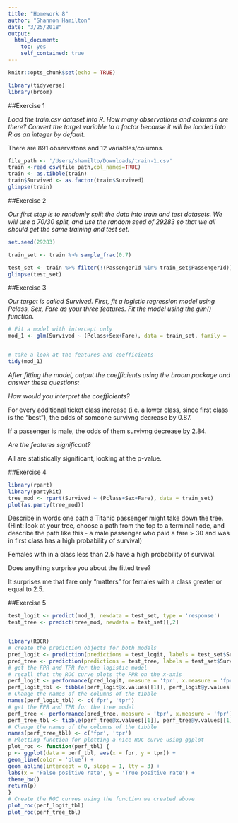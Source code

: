 ```yaml
---
title: "Homework 8"
author: "Shannon Hamilton"
date: "3/25/2018"
output: 
  html_document: 
    toc: yes
    self_contained: true
---
```


```r
knitr::opts_chunk$set(echo = TRUE)
```

```r
library(tidyverse)
library(broom)
```

##Exercise 1

<i>Load the train.csv dataset into R. How many observations and columns are there? Convert the target variable
to a factor because it will be loaded into R as an integer by default.</i><p></p>

<p>There are 891 observatons and 12 variables/columns. </p>


```r
file_path <- '/Users/shamilto/Downloads/train-1.csv'
train <-read_csv(file_path,col_names=TRUE)
train <- as.tibble(train)
train$Survived <- as.factor(train$Survived)
glimpse(train)

```

##Exercise 2

<p><i>Our first step is to randomly split the data into train and test datasets. We will use a 70/30 split, and use
the random seed of 29283 so that we all should get the same training and test set.</p></i>


```r
set.seed(29283)

train_set <- train %>% sample_frac(0.7)

test_set <- train %>% filter(!(PassengerId %in% train_set$PassengerId))
glimpse(test_set)
```

##Exercise 3

<p><i>Our target is called Survived. First, fit a logistic regression model using Pclass, Sex, Fare as your three
features. Fit the model using the glm() function.</p></i>

```r

# Fit a model with intercept only
mod_1 <- glm(Survived ~ (Pclass+Sex+Fare), data = train_set, family = 'binomial')


# take a look at the features and coefficients
tidy(mod_1)

```

<i><p>After fitting the model, output the coefficients using the broom package and answer these questions:</p></i>

<p> <i>How would you interpret the coefficients?</i></p>
<p>For every additional ticket class increase (i.e. a lower class, since first class is the "best"), the odds of someone survivng decrease by 0.87.</p>
<p>If a passenger is male, the odds of them survivng decrease by 2.84.</p>

<p> <i>Are the features significant?</i></p>
All are statistically significant, looking at the p-value.

##Exercise 4


```r


library(rpart)
library(partykit)
tree_mod <- rpart(Survived ~ (Pclass+Sex+Fare), data = train_set)
plot(as.party(tree_mod))

```

<p>Describe in words one path a Titanic passenger might take down the tree. (Hint: look at your tree,
choose a path from the top to a terminal node, and describe the path like this - a male passenger who
paid a fare > 30 and was in first class has a high probability of survival) </p>

<p> Females with in a class less than 2.5 have a high probability of survival. </p>

<p>Does anything surprise you about the fitted tree?</p>

<p> It surprises me that fare only "matters" for females with a class greater or equal to 2.5. </p>


##Exercise 5



```r


test_logit <- predict(mod_1, newdata = test_set, type = 'response')
test_tree <- predict(tree_mod, newdata = test_set)[,2]


library(ROCR)
# create the prediction objects for both models
pred_logit <- prediction(predictions = test_logit, labels = test_set$Survived)
pred_tree <- prediction(predictions = test_tree, labels = test_set$Survived)
# get the FPR and TPR for the logistic model
# recall that the ROC curve plots the FPR on the x-axis
perf_logit <- performance(pred_logit, measure = 'tpr', x.measure = 'fpr')
perf_logit_tbl <- tibble(perf_logit@x.values[[1]], perf_logit@y.values[[1]])
# Change the names of the columns of the tibble
names(perf_logit_tbl) <- c('fpr', 'tpr')
# get the FPR and TPR for the tree model
perf_tree <- performance(pred_tree, measure = 'tpr', x.measure = 'fpr')
perf_tree_tbl <- tibble(perf_tree@x.values[[1]], perf_tree@y.values[[1]])
# Change the names of the columns of the tibble
names(perf_tree_tbl) <- c('fpr', 'tpr')
# Plotting function for plotting a nice ROC curve using ggplot
plot_roc <- function(perf_tbl) {
p <- ggplot(data = perf_tbl, aes(x = fpr, y = tpr)) +
geom_line(color = 'blue') +
geom_abline(intercept = 0, slope = 1, lty = 3) +
labs(x = 'False positive rate', y = 'True positive rate') +
theme_bw()
return(p)
}
# Create the ROC curves using the function we created above
plot_roc(perf_logit_tbl)
plot_roc(perf_tree_tbl)
```
























